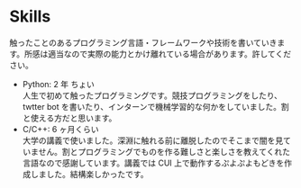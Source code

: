 # Skills

触ったことのあるプログラミング言語・フレームワークや技術を書いていきます。所感は適当なので実際の能力とかけ離れている場合があります。許してください。

-   Python: 2 年 ちょい<br />人生で初めて触ったプログラミングです。競技プログラミングをしたり、twtter bot を書いたり、インターンで機械学習的な何かをしていました。割と使える方だと思います。
-   C/C++: 6 ヶ月くらい<br />大学の講義で使いました。深淵に触れる前に離脱したのでそこまで闇を見ていません。割とプログラミングでものを作る難しさと楽しさを教えてくれた言語なので感謝しています。講義では CUI 上で動作するぷよぷよもどきを作成しました。結構楽しかったです。
